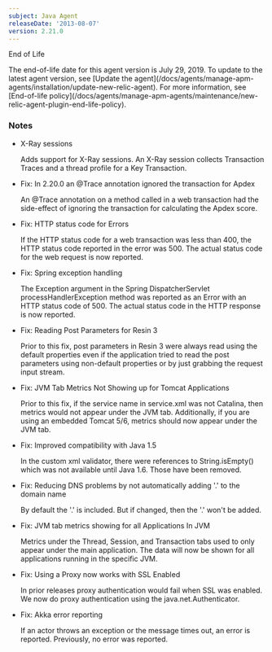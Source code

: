 ```yaml
---
subject: Java Agent
releaseDate: '2013-08-07'
version: 2.21.0
---
```


End of Life

<Callout variant="important">
  The end-of-life date for this agent version is July 29, 2019. To update to the latest agent version, see [Update the agent](/docs/agents/manage-apm-agents/installation/update-new-relic-agent). For more information, see [End-of-life policy](/docs/agents/manage-apm-agents/maintenance/new-relic-agent-plugin-end-life-policy).
</Callout>

### Notes

* X-Ray sessions

  Adds support for X-Ray sessions. An X-Ray session collects Transaction Traces and a thread profile for a Key Transaction.
* Fix: In 2.20.0 an @Trace annotation ignored the transaction for Apdex

  An @Trace annotation on a method called in a web transaction had the side-effect of ignoring the transaction for calculating the Apdex score.
* Fix: HTTP status code for Errors

  If the HTTP status code for a web transaction was less than 400, the HTTP status code reported in the error was 500. The actual status code for the web request is now reported.
* Fix: Spring exception handling

  The Exception argument in the Spring DispatcherServlet processHandlerException method was reported as an Error with an HTTP status code of 500. The actual status code in the HTTP response is now reported.
* Fix: Reading Post Parameters for Resin 3

  Prior to this fix, post parameters in Resin 3 were always read using the default properties even if the application tried to read the post parameters using non-default properties or by just grabbing the request input stream.
* Fix: JVM Tab Metrics Not Showing up for Tomcat Applications

  Prior to this fix, if the service name in service.xml was not Catalina, then metrics would not appear under the JVM tab. Additionally, if you are using an embedded Tomcat 5/6, metrics should now appear under the JVM tab.
* Fix: Improved compatibility with Java 1.5

  In the custom xml validator, there were references to String.isEmpty() which was not available until Java 1.6. Those have been removed.
* Fix: Reducing DNS problems by not automatically adding '.' to the domain name

  By default the '.' is included. But if changed, then the '.' won't be added.
* Fix: JVM tab metrics showing for all Applications In JVM

  Metrics under the Thread, Session, and Transaction tabs used to only appear under the main application. The data will now be shown for all applications running in the specific JVM.
* Fix: Using a Proxy now works with SSL Enabled

  In prior releases proxy authentication would fail when SSL was enabled. We now do proxy authentication using the java.net.Authenticator.
* Fix: Akka error reporting

  If an actor throws an exception or the message times out, an error is reported. Previously, no error was reported.
